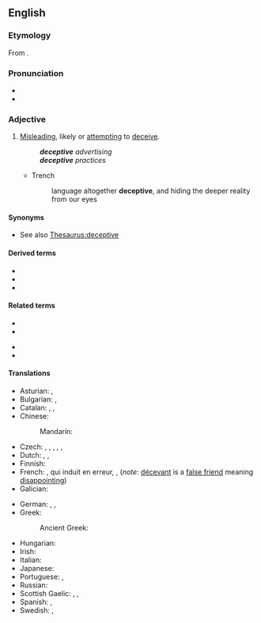 {{also|déceptive}}
==English==

===Etymology===
{{PIE root|en|keh₂p}}
From {{der|en|frm|déceptif}}.

===Pronunciation===
* {{IPA|/dɪ.ˈsɛp.tɪv/|lang=en}}
* {{audio|En-us-deceptive.ogg|Audio (US)|lang=en}}

===Adjective===
{{en-adj}}

# [[misleading|Misleading]], likely or [[attempting]] to [[deceive]].
#: '''''deceptive''' advertising''
#: '''''deceptive''' practices''
#* Trench
#*: language altogether '''deceptive''', and hiding the deeper reality from our eyes

====Synonyms====
* See also [[Thesaurus:deceptive]]

====Derived terms====
* {{l|en|deceptive advertising}}
* {{l|en|deceptive cadence}}
* {{l|en|deceptive cognate}}

====Related terms====
{{rel-top}}
* {{l|en|deceit}}
* {{l|en|deceive}}
{{rel-mid}}
* {{l|en|deception}}
* {{l|en|deceptively}}
{{rel-bottom}}

====Translations====
{{trans-top|misleading, attempting to deceive}}
* Asturian: {{t|ast|engañosu}}, {{t|ast|engañador}}
* Bulgarian: {{t+|bg|измамен}}, {{t+|bg|заблуждаващ}}
* Catalan: {{t|ca|enganyós}}, {{t|ca|decebedor}}, {{t|ca|deceptiu}}
* Chinese:
*: Mandarin: {{t+|cmn|迷惑|tr=míhuò de|alt=迷惑的|sc=Hani}}
* Czech: {{t|cs|klamný}}, {{t|cs|zavádějící}}, {{t|cs|ošidný}}, {{t|cs|matoucí}}, {{t+|cs|falešný|m}}, {{t|cs|podvodný|m}}
* Dutch: {{t+|nl|bedrieglijk}}, {{t+|nl|onoprecht}}, {{t+|nl|misleidend}}
* Finnish: {{t+|fi|petollinen}}
* French: {{t+|fr|trompeur}}, qui induit en erreur, {{t+|fr|illusoire}}, {{t+|fr|mensonger}} (''note'': [[décevant]] is a [[false friend]] meaning [[disappointing]])
* Galician: {{t|gl|enganoso}}
{{trans-mid}}
* German: {{t|de|betrügerisch}}, {{t+|de|irreführend}}, {{t+|de|trügerisch}}
* Greek:
*: Ancient Greek: {{t|grc|ἀπατηλός}}
* Hungarian: {{t+|hu|megtévesztő}}
* Irish: {{t|ga|fabhtach}}
* Italian: {{t+|it|ingannevole}}
* Japanese: {{t|ja|欺瞞的|tr=ぎまんてき, gimanteki|sc=Jpan}}
* Portuguese: {{t+|pt|enganoso}}, {{t+|pt|enganador|m}}
* Russian: {{t+|ru|обма́нчивый}}
* Scottish Gaelic: {{t|gd|mealltach}}, {{t|gd|carach}}, {{t|gd|cealgach}}
* Spanish: {{t+|es|engañoso}}, {{t|es|engañador}}
* Swedish: {{t|sv|missledande}}, {{t+|sv|missvisande}}
{{trans-bottom}}